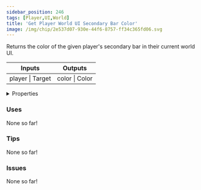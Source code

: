 ```yaml
---
sidebar_position: 246
tags: [Player,UI,World]
title: 'Get Player World UI Secondary Bar Color'
image: /img/chip/2e537d07-930e-44f6-8757-ff34c365fd06.svg
---
```


Returns the color of the given player's secondary bar in their current world UI.



<IChip uuid="2e537d07-930e-44f6-8757-ff34c365fd06"/>

<table><thead><tr><th>Inputs</th><th>Outputs</th></tr></thead><tbody><tr><td>player | Target</td><td>color | Color</td></tr></tbody></table>

<details>
  <summary>Properties</summary>
  <div>
    <div>
    <table>
      <tbody>
        <tr>
          <td>Is beta required?</td>
          <td>No</td>
        </tr>
        <tr>
          <td>Is chip a trolling risk?</td>
          <td>No</td>
        </tr>
        <tr>
          <td>Is chip a role assignment risk?</td>
          <td>No</td>
        </tr>
        <tr>
          <td>Chip UUID</td>
          <td>2e537d07-930e-44f6-8757-ff34c365fd06</td>
        </tr>
        <tr>
          <td>Room availability</td>
          <td>Available everywhere</td>
        </tr>
      </tbody>
    </table>
    </div>
  </div>
</details>

### Uses

None so far!

### Tips

None so far!

### Issues

None so far!